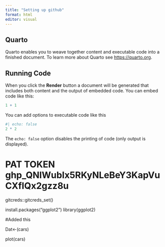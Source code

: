 ```yaml
---
title: "Setting up github"
format: html
editor: visual
---
```


## Quarto

Quarto enables you to weave together content and executable code into a finished document. To learn more about Quarto see <https://quarto.org>.

## Running Code

When you click the **Render** button a document will be generated that includes both content and the output of embedded code. You can embed code like this:

```r
1 + 1
```

You can add options to executable code like this

```r
#| echo: false
2 * 2
```

The `echo: false` option disables the printing of code (only output is displayed).

# PAT TOKEN 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

gitcreds::gitcreds_set()

install.packages("ggplot2") library(ggplot2)

#Added this

Dat\<-(cars)

plot(cars)
